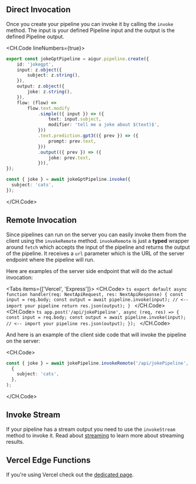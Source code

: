 
## Direct Invocation

Once you create your pipeline you can invoke it by calling the `invoke` method.
The input is your defined Pipeline input and the output is the defined Pipeline output.

<CH.Code lineNumbers={true}>
```ts index.ts focus=3:8,23:25 mark=4[3:9],7[3:6],23[9:12],24[3:9]
export const jokeGptPipeline = aigur.pipeline.create({
	id: 'jokegpt',
	input: z.object({
		subject: z.string(),
	}),
	output: z.object({
		joke: z.string(),
	}),
	flow: (flow) =>
		flow.text.modify
			.simple(({ input }) => ({
				text: input.subject,
				modifier: 'tell me a joke about $(text)$',
			}))
			.text.prediction.gpt3(({ prev }) => ({
				prompt: prev.text,
			}))
			.output(({ prev }) => ({
				joke: prev.text,
			})),
});

const { joke } = await jokeGptPipeline.invoke({
  subject: 'cats',
});

```
</CH.Code>

## Remote Invocation

Since pipelines can run on the server you can easily invoke them from the client using the `invokeRemote` method.
`invokeRemote` is just a **typed** wrapper around `fetch` which accepts the input of the pipeline and returns the output of the pipeline.
It receives a `url` parameter which is the URL of the server endpoint where the pipeline will run.

Here are examples of the server side endpoint that will do the actual invocation:

<Tabs items={['Vercel', 'Express']}>
	<Tab>
    <CH.Code>
    ```ts
    export default async function handler(req: NextApiRequest, res: NextApiResponse) {
      const input = req.body;
      const output = await pipeline.invoke(input); // <-- import your pipeline
      return res.json(output);
    }
    ```
    </CH.Code>
  </Tab>
  <Tab>
    <CH.Code>
    ```ts
    app.post('/api/jokePipeline', async (req, res) => {
      const input = req.body;
      const output = await pipeline.invoke(input); // <-- import your pipeline
      res.json(output);
    });
    ```
    </CH.Code>
  </Tab>
</Tabs>

And here is an example of the client side code that will invoke the pipeline on the server:

<CH.Code>
```ts
const { joke } = await jokePipeline.invokeRemote('/api/jokePipeline',
  {
    subject: 'cats',
  },
);
```
</CH.Code>


## Invoke Stream

If your pipeline has a stream output you need to use the `invokeStream` method to invoke it.
Read about [streaming](/streaming) to learn more about streaming results.

## Vercel Edge Functions

If you're using Vercel check out the [dedicated page](/frameworks/vercel).
